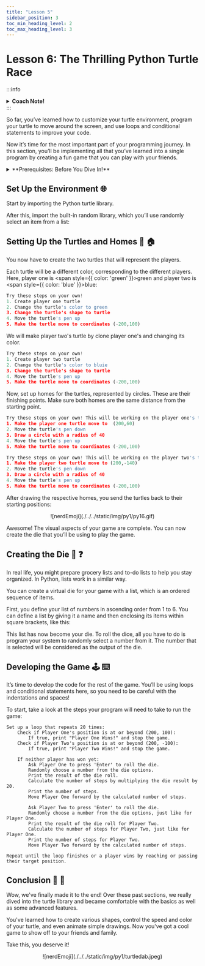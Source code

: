 ```yaml
---
title: "Lesson 5"
sidebar_position: 3
toc_min_heading_level: 2
toc_max_heading_level: 3
---
```



# Lesson 6: The Thrilling Python Turtle Race

:::info
<details style={{border:'none'}}>
    <summary><strong>Coach Note!</strong></summary>

Here's what you'll be learning in this section, based on your current level:
<details style={{border:'none'}}>

<summary>**Standard**</summary>

- Personalize the appearance of your turtle by changing its shape and color. This will help you grasp the basics of using functions and parameters within the Turtle module.

</details>

<details style={{border:'none'}}>

<summary>**Advanced**</summary>

- To continue on learning about functions and parameters, your coach will further explain the different data types for parameters. 
- If the code examples aren't quite clicking for you, don't worry! Your coach will outline specific Turtle methods relevant to the lesson. Your challenge is to find these methods in the Turtle documentation and implement them on your own. Continue this throughout the tutorial if needed.

</details>

</details>
:::

So far, you’ve learned how to customize your turtle environment, program your turtle to move around the screen, and use loops and conditional statements to improve your code. 

Now it’s time for the most important part of your programming journey. In this section, you’ll be implementing all that you’ve learned into a single program by creating a fun game that you can play with your friends.

<details>
    <summary>**Prerequisites: Before You Dive In!**</summary>

Before you begin, here’s what you need to know about the game:
    
    **1. The Objective:**
    
The player whose turtle reaches its home first wins the game.
    
    **2. How to Play:**
    - Each player rolls a dice to get a number.
    - The player then moves their turtle by that many steps.
    - The players alternate turns until one of them wins.

    **3. The Structure:**

    - Each player had a turtle indicated by a different color. You can have more than two players, but for the sake of this tutorial, you’ll be creating a two-player game.
    - Each turtle has a home position that it must reach.
    - Each player uses a die to choose a value at random for their turn. In your program, the die is represented by a list of numbers from 1 to 6.

    Now that you’ve understood the logic of the game, you can go ahead and begin creating it! First, you’ll need to set up the environment.
</details>

## Set Up the Environment 🌐
Start by importing the Python turtle library. 

After this, import the built-in random library, which you’ll use randomly select an item from a list:

## Setting Up the Turtles and Homes 🐢 🏠
You now have to create the two turtles that will represent the players. 

Each turtle will be a different color, corresponding to the different players. Here, player one is <span style={{ color: 'green' }}>green</span> and player two is <span style={{ color: 'blue' }}>blue</span>:

``` python
Try these steps on your own!
1. Create player one turtle
2. Change the turtle's color to green
3. Change the turtle's shape to turtle
4. Move the turtle's pen up
5. Make the turtle move to coordinates (-200,100)
```

We will make player two's turtle by clone player one's and changing its color. 
``` python
Try these steps on your own!
1. Create player two turtle
2. Change the turtle's color to bluie
3. Change the turtle's shape to turtle
4. Move the turtle's pen up
5. Make the turtle move to coordinates (-200,100)
```

Now, set up homes for the turtles, represented by circles. These are their finishing points. Make sure both homes are the same distance from the starting point. 


``` python
Try these steps on your own! This will be working on the player one's turtle.
1. Make the player one turtle move to  (200,60)
2. Move the turtle's pen down
3. Draw a circle with a radius of 40
4. Move the turtle's pen up
5. Make the turtle move to coordinates (-200,100)
```

``` python
Try these steps on your own! This will be working on the player two's turtle.
1. Make the player two turtle move to (200,-140)
2. Move the turtle's pen down
3. Draw a circle with a radius of 40
4. Move the turtle's pen up
5. Make the turtle move to coordinates (-200,100)
```

After drawing the respective homes, you send the turtles back to their starting positions:
<div align="center">
    ![nerdEmoji](./../../static/img/py1/py16.gif)
</div>

Awesome! The visual aspects of your game are complete. You can now create the die that you’ll be using to play the game.

## Creating the Die 🎲 ❓
In real life, you might prepare grocery lists and to-do lists to help you stay organized. In Python, lists work in a similar way.

You can create a virtual die for your game with a list, which is an ordered sequence of items. 
 
First, you define your list of numbers in ascending order from 1 to 6. You can define a list by giving it a name and then enclosing its items within square brackets, like this:

This list has now become your die. To roll the dice, all you have to do is program your system to randomly select a number from it. 
The number that is selected will be considered as the output of the die.

## Developing the Game 🕹️ ⌨️ 
It’s time to develop the code for the rest of the game. You’ll be using loops and conditional statements here, so you need to be careful with the indentations and spaces! 

To start, take a look at the steps your program will need to take to run the game:

```
Set up a loop that repeats 20 times:
    Check if Player One's position is at or beyond (200, 100):
        If true, print "Player One Wins!" and stop the game.
    Check if Player Two's position is at or beyond (200, -100):
        If true, print "Player Two Wins!" and stop the game.
    
    If neither player has won yet:
        Ask Player One to press 'Enter' to roll the die.
        Randomly choose a number from the die options.
        Print the result of the die roll.
        Calculate the number of steps by multiplying the die result by 20.
        Print the number of steps.
        Move Player One forward by the calculated number of steps.
        
        Ask Player Two to press 'Enter' to roll the die.
        Randomly choose a number from the die options, just like for Player One.
        Print the result of the die roll for Player Two.
        Calculate the number of steps for Player Two, just like for Player One.
        Print the number of steps for Player Two.
        Move Player Two forward by the calculated number of steps.
        
Repeat until the loop finishes or a player wins by reaching or passing their target position.

```
## Conclusion 🏁 🏁

Wow, we've finally made it to the end! Over these past sections, we really dived into the turtle library and became comfortable with the basics as well as some advanced features. 

You've learned how to create various shapes, control the speed and color of your turtle, and even animate simple drawings. Now you've got a cool game to show off to your friends and family.


Take this, you deserve it! 

<div align="center">
    ![nerdEmoji](./../../static/img/py1/turtledab.jpeg)
</div>